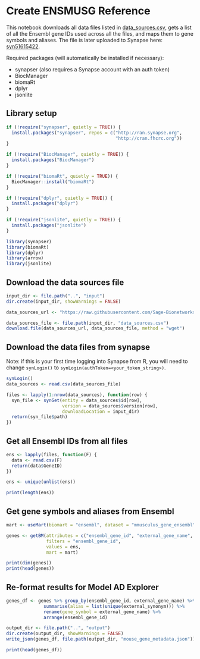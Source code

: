# Create ENSMUSG Reference

This notebook downloads all data files listed in [data_sources.csv](https://github.com/Sage-Bionetworks/magora/blob/main/data-raw/gene_expressions/data_sources.csv), gets a list of all the Ensembl gene IDs used across all the files, and maps them to gene symbols and aliases. The file is later uploaded to Synapse here: [syn51615422](https://www.synapse.org/#!Synapse:syn51615422).

Required packages (will automatically be installed if necessary):

-   synapser (also requires a Synapse account with an auth token)
-   BiocManager
-   biomaRt
-   dplyr
-   jsonlite

## Library setup

```r
if (!require("synapser", quietly = TRUE)) {
  install.packages("synapser", repos = c("http://ran.synapse.org", 
                                         "http://cran.fhcrc.org"))
}

if (!require("BiocManager", quietly = TRUE)) {
  install.packages("BiocManager")
}

if (!require("biomaRt", quietly = TRUE)) {
  BiocManager::install("biomaRt")
}

if (!require("dplyr", quietly = TRUE)) {
  install.packages("dplyr")
}

if (!require("jsonlite", quietly = TRUE)) {
  install.packages("jsonlite")
}

library(synapser)
library(biomaRt)
library(dplyr)
library(arrow)
library(jsonlite)
```

## Download the data sources file

```r
input_dir <- file.path("..", "input")
dir.create(input_dir, showWarnings = FALSE)

data_sources_url <- "https://raw.githubusercontent.com/Sage-Bionetworks/magora/d4f21caf94694fee7659fc7d30748b7e64e08488/data-raw/gene_expressions/data_sources.csv"

data_sources_file <- file.path(input_dir, "data_sources.csv")
download.file(data_sources_url, data_sources_file, method = "wget")

```

## Download the data files from synapse

Note: if this is your first time logging into Synapse from R, you will need to change `synLogin()` to `synLogin(authToken=<your_token_string>)`.

```r
synLogin()
data_sources <- read.csv(data_sources_file)

files <- lapply(1:nrow(data_sources), function(row) {
  syn_file <- synGet(entity = data_sources$id[row], 
                     version = data_sources$version[row],
                     downloadLocation = input_dir)
  return(syn_file$path)
})
```

## Get all Ensembl IDs from all files

```r
ens <- lapply(files, function(F) {
  data <- read.csv(F)
  return(data$GeneID)
})

ens <- unique(unlist(ens))

print(length(ens))
```

## Get gene symbols and aliases from Ensembl

```r
mart <- useMart(biomart = "ensembl", dataset = "mmusculus_gene_ensembl")

genes <- getBM(attributes = c("ensembl_gene_id", "external_gene_name", "external_synonym"), 
               filters = "ensembl_gene_id", 
               values = ens,
               mart = mart)

print(dim(genes))
print(head(genes))
```

## Re-format results for Model AD Explorer

```r
genes_df <- genes %>% group_by(ensembl_gene_id, external_gene_name) %>%
              summarise(alias = list(unique(external_synonym))) %>%
              rename(gene_symbol = external_gene_name) %>% 
              arrange(ensembl_gene_id)

output_dir <- file.path("..", "output")
dir.create(output_dir, showWarnings = FALSE)
write_json(genes_df, file.path(output_dir, "mouse_gene_metadata.json"))

print(head(genes_df))
```
